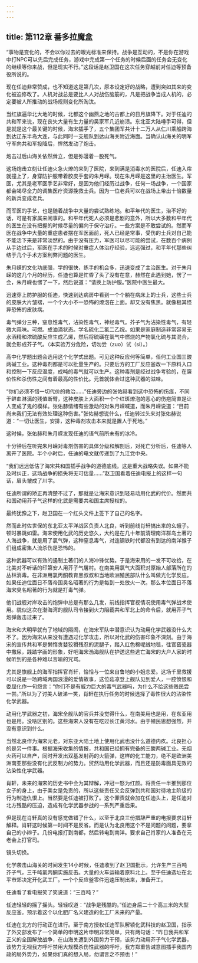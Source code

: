 ```yaml
---
---
---
```

title: 第112章 番多拉魔盒
---



“事物是变化的，不会以你过去的眼光标准来保持。战争是互动的，不是你在游戏中打NPC可以先后完成任务，游戏中完成第一个任务的时候后面的任务会无变化的继续等你来战，但是现实不行。”这段话是赵卫国在这次任务穿越前对任迪等预备役所说的。

现在任迪非常赞成，也不知道这是第几次，原本设定好的战略，遭到突如其来的变化被迫修改了。人机对战总是要比人人对战伤脑筋的，凡是把战争当成人机的，必定要被人所推动的战场规则变化所淘汰。

当红旗遍华北大地的时候，北都这个幽燕之地的古都上的日月旗降下。对于任迪的共和军来说，现在丧失大量有生力量的吴家军几近崩溃。东北亚大陆唾手可得，但是就是这个最关键的时候，海宋插手了，五个集团军共计十二万人从仁川乘船跨海到达辽东半岛大连，与此同时一支舰队到达山海关附近海面。当确认山海关的明军守军向共和军投降后，悍然发动了炮击。

炮击过后山海关依然耸立，但是弥漫着一股死气。

这场炮击立刻让任迪火急火燎的来到了医院，来到满是消毒水的医院后，任迪入帘就撞上了，身穿防护服带着胶皮手套的朱月嵘。现在朱月嵘是这里的主治医生。军医，尤其是老军医手艺非常好，是因为他们经历过战争，任何一场战争，一个国家都会竭尽全力的调集医疗资源挽救士兵。因为一位老兵可以在战场上带出十倍数量的新兵变成老兵。

而军医的手艺，也是随着战争中大量的尝试熟练地。和平年代的医生，治不好的话，可是有家属来闹事的。和平年代死人必须是悲剧的意外，所以大多数和平年代的医生在没有把握的时候尽量的偏向于保守治疗。一些方案是不敢尝试的。然而军医在战争中大量的重症患者摆在军医面前，死人已经是常事，受伤的士兵对自己能不能活下来是非常淡然的。由于没有压力，军医可以尽可能的尝试，在数百个病例从手边过后，军医在手术的时候对重症人体治疗经验，远远强过，和平年代那些纠结于几个手术方案利弊问题的医生。

朱月嵘的文化功底强，学的很快，练手的机会多，迅速变成了主治医生。对于朱月嵘的这几个月的经历，任迪也算是忙昏了头了没有在意，赫然在此遇到她，愣了一会，朱月嵘也愣了一下，然后说道：“请换上防护服。”医院中医生最大。

迅速穿上防护服的任迪，快速到达病房中看到一个个躺在病床上的士兵，这些士兵的皮肤大片皱褶，一个个大小不一恐怖的燎泡在上面。却又没有焦黑。就像极其怪异恐怖的皮肤病。

毒气弹分三种，窒息性毒气，沾染性毒气，神经毒气。芥子气为沾染性毒气，有轻微大蒜味。可燃。成油滴状态。学名硫化二氯二乙烷。如果是家庭制造非常容易无水酒精和浓硫酸反应生成乙烯，然后将硫磺在氯气中燃烧的产物氯化硫与其混合，就会形成芥子气。（本实验万分危险，切勿尝（zuo）试（si）。）

高中化学题出题会选用这个化学式出题。可见这种反应何等简单，任何工业国三酸两碱工业。这种毒剂都是可以批量生产的。只要后方的工厂反应釜改一下原料入口和控制一下反应温度，成吨的毒气就可以生产。这种毒剂是经过战争考验的，在廉价性和杀伤性之间有着最高的性价比。元首就体会过这种武器的滋味。

“你们必须不惜一切代价的救治……”任迪旁边的张佑赫看到这中恐怖的伤痕，不同于鲜血淋漓的残值断臂，这种皮肤上大面积一个个红斑燎泡的恶心的伤疤简直是让人变成了鬼的模样。张佑赫情绪有些激动的对朱月嵘喊道，而朱月嵘说道：“目前尚未我们无法有效处理这种伤害。”张佑赫想说什么，任迪转过头来对张佑赫说道：“一切让医生，安排，这种毒剂攻击本来就是置人于死地。”

这时候，张佑赫和朱月嵘发现任迪的语气前所未有的冰冷。

十分钟后在听完朱月嵘对毒剂伤害的具体分级和解剖后，对死亡分析后，任迪等人离开了医院。半个小时后，任迪的电文就传递到了九江党中央。

“我们远远低估了海宋共和国插手战争的道德底线。这是重大战略失误。如果不能及时纠正，这场战争的损失将无可估量……”赵卫国看着任迪电报上的这样一句话，眉头皱成了川字。

任迪所谓的矫正再清楚不过了，那就是让海宋意识到轻易动用化武的代价。然而共和国动用芥子气这样的化武是需要共和国主席授权的。

最终犹豫之下，赵卫国在一个红头文件上签下了自己的名字。

然而此时佐世保的东北亚太平洋战区负责人北良，听到前线肖轩搞出来的幺蛾子。顿时暴跳如雷。海宋使用化武的历史悠久，大约是在几十年前清理南洋群岛土著的人海战争，就是用了氯气弹，这种窒息毒气，对连钢铁时代都没有到达的南洋猴子们组成密集人流杀伤是恐怖的。

这种武器可以有效的遏制土著们的人海冲锋优势。于是海宋用的一发不可收拾，在北美对不听话的印第安人用芥子气屠村。在南美用氯气大面积对原始人部落所在的丛林消毒。在非洲用氯丙酮教育黑叔叔和当地欧洲殖民部队什么叫做光化学反应。如果任迪位面日不落帝国臭名昭著的行为是每到一处放火一次。那么本位面日不落海宋臭名昭著的行为就是打毒气弹。

他们战舰对岸攻击的炮弹中总是有那么几发，前线指挥官视情况使用毒气弹战术使用。貌似这次在渤海湾的舰队司令接到火力阻截共和军北上的命令后，就用芥子气炮弹轰击过来了。

海宋和大明早就有了地域的隔阂，在海宋军队中潜意识认为动用化学武器没什么大不了。因为海宋从来没有遭遇过化学攻击，所以对化武的伤害印象不深刻。由于海宋的宣传共和军是懒惰贪婪狡猾残忍的泥腿子，踏入红色棉呢绒地毯，往官窑瓷器中撒尿，践踏字画的形象，好吧海宋渤海舰队在护送这些逃亡海宋的大户人家的时候听到的是各种难以言喻的咒骂。

尤其是旗舰上的海军指挥官肖轩，恰恰与一位来自鲁地的小姐恋爱。这场千里救援可以说是一场跨域两国浪漫的爱情故事，这位菇凉登上舰队见到爱人，一腔愤恨和委屈化作一句怨言：“你们不是有威力巨大的毒气武器吗，为什么不给这些贱民尝一尝。”所以为了讨美人破涕一笑，肖轩在执行任务的时候选择了毒性很大的沾染性化学武器。

动用化学武器之初，海宋全舰队的官兵并没觉得什么，在南美用也是用，在东亚用也是用。没啥区别的。这些海宋人没有在吃过长江黄河水。由于殖民思想强烈，并没有意识到什么。

当然北良作为海宋元老，对东亚大陆土地上使用化武也没什么道德内疚。北良担心的是另一件事。根据海宋收集的情报，共和国已经拥有完备的三酸两碱工业。无烟火药可以自产，同时开发出双基发射药的火箭弹，这样的化工能力，绝不是欧洲美洲南亚那些没有化武反制力的势力。贸然动用化学武器，而且还是防毒面具无效的沾染性化学武器。

肖轩，未来的海宋的历史书中会为其辩解，冲冠一怒为红颜。将责任一半推到那位女子的身上，由于美女是免责的，所以这些责任又会反弹到共和国对待地主阶级的行为制造仇恨上。当然要是任迪被打败了。这个罪责就会加在任迪头上，是任迪对北方残酷的压迫，造成有化学武器参战的一系列严重后果。

但是现在肖轩真的没有感觉做错了什么，以至于北良三份措辞严重的电报要求肖轩解释。肖轩这时候第一时间不是反省。而是认为北良用这个不是问题的问题，要拿自己的小辫子。几份电报打到南都，然后转电到南洋。要求自己肖家的人准备在元老会上打官司。

镜头切换。

化学袭击山海关的时间发生14小时候，任迪收到了赵卫国批示，允许生产三百吨芥子气，三千吨氯丙酮实施反击。大量的火车运输着原料北上。至于任迪选址在北平市郊决定开化武工厂。一个个反应釜零件迅速压制出来，准备开工。

任迪看了看电报笑了笑说道：“三百吨？”

任迪轻轻的摇了摇头。轻轻叹道：“战争是残酷的。”任迪身后二十个高三米的大型反应釜。预示着这个以化肥厂名义建造的化工厂未来的产量。

任迪在北方的行动正在进行。至于南方授权任迪军队解锁化武科技的赵卫国，指示了外交部发布了一个简单的申明这片申明非常简单，只有两句话：“昨日我共和军正义的全国解放战争，在山海关遭到外国势力干预，该势力动用芥子气化学武器，该势力无视我方呼吁禁用大规模杀伤性武器的呼吁，我方郑重告诫意图插手我国内政的局外势力，如果你们真的想入局，勿谓言之不预也！”